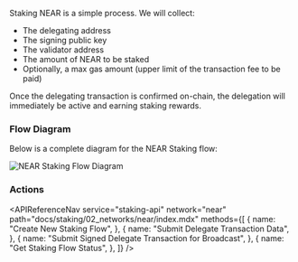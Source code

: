 
Staking NEAR is a simple process. We will collect:

- The delegating address
- The signing public key
- The validator address
- The amount of NEAR to be staked
- Optionally, a max gas amount (upper limit of the transaction fee to be paid)

Once the delegating transaction is confirmed on-chain, the delegation will immediately be active and earning staking rewards.

### Flow Diagram

Below is a complete diagram for the NEAR Staking flow:

<img src={img1} alt="NEAR Staking Flow Diagram" className="inline-image" />

### Actions

<APIReferenceNav
  service="staking-api"
  network="near"
  path="docs/staking/02_networks/near/index.mdx"
  methods={[
    {
      name: "Create New Staking Flow",
    },
    {
      name: "Submit Delegate Transaction Data",
    },
    {
      name: "Submit Signed Delegate Transaction for Broadcast",
    },
    {
      name: "Get Staking Flow Status",
    },
  ]}
/>
